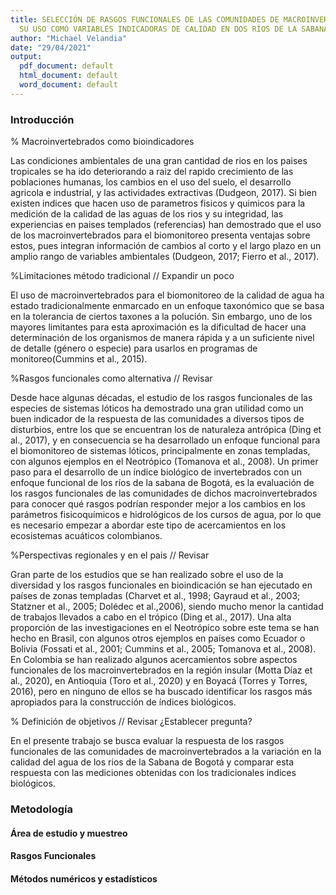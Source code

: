 ```yaml
---
title: SELECCIÓN DE RASGOS FUNCIONALES DE LAS COMUNIDADES DE MACROINVERTEBRADOS PARA
  SU USO COMO VARIABLES INDICADORAS DE CALIDAD EN DOS RÍOS DE LA SABANA DE BOGOTÁ
author: "Michael Velandia"
date: "29/04/2021"
output:
  pdf_document: default
  html_document: default
  word_document: default
---
```


### Introducción

% Macroinvertebrados como bioindicadores  

Las condiciones ambientales de una gran cantidad de rios en los paises tropicales
se ha ido deteriorando a raiz del  rapido crecimiento de las poblaciones humanas,
los cambios en el uso del suelo, el desarrollo agricola e industrial, y las 
actividades extractivas (Dudgeon, 2017). Si bien existen indices que hacen uso 
de parametros fisicos y quimicos para la medición de la calidad de las aguas 
de los rios y su integridad, las experiencias en paises templados (referencias)
han demostrado que el uso de los macroinvertebrados para el biomonitoreo 
presenta ventajas sobre estos, pues integran información de cambios al corto y el 
largo plazo  en un amplio rango de variables ambientales (Dudgeon, 2017; 
Fierro et al., 2017).  

%Limitaciones método tradicional // Expandir un poco

El uso de macroinvertebrados para el biomonitoreo de la calidad de agua ha 
estado tradicionalmente enmarcado en un enfoque taxonómico que se basa en
la tolerancia de ciertos taxones a la polución. Sin embargo, uno de los mayores
limitantes para esta aproximación es la dificultad de hacer una determinación
de los organismos de manera rápida y a un suficiente nivel de detalle (género
o especie) para usarlos en programas de monitoreo(Cummins et al., 2015). 


%Rasgos funcionales como alternativa // Revisar

Desde hace algunas décadas, el estudio de los rasgos funcionales de las especies 
de sistemas lóticos ha demostrado una gran utilidad como un buen indicador de la 
respuesta de las comunidades a diversos tipos de disturbios, entre  los que se 
encuentran los de naturaleza antrópica (Ding et al., 2017), y en consecuencia 
se ha desarrollado un enfoque funcional para el biomonitoreo de sistemas lóticos, 
principalmente en zonas templadas, con algunos ejemplos en el  Neotrópico
(Tomanova et al., 2008). Un primer paso para el desarrollo de un índice biológico
de invertebrados con un enfoque funcional de los ríos de la sabana de Bogotá, es
la evaluación de los rasgos funcionales de las comunidades de dichos macroinvertebrados 
para conocer qué rasgos podrían responder mejor a los cambios en los parámetros
fisicoquímicos e hidrológicos de los cursos de agua, por lo que es necesario empezar
a abordar este tipo de acercamientos en los ecosistemas acuáticos colombianos.

%Perspectivas regionales y en el pais // Revisar 

Gran parte de los estudios que se han realizado sobre el uso de la diversidad 
y los rasgos funcionales en bioindicación se han ejecutado en países de zonas
templadas (Charvet et al., 1998; Gayraud et al., 2003; Statzner et al., 2005;
Dolédec et al.,2006), siendo mucho menor la cantidad de trabajos llevados a 
cabo en el trópico (Ding et al., 2017). Una alta proporción de las 
investigaciones en el Neotrópico sobre este tema se han hecho en Brasil, con
algunos otros ejemplos en países como Ecuador o Bolivia (Fossati et al., 2001;
Cummins et al., 2005; Tomanova et al., 2008). En Colombia se han realizado 
algunos acercamientos sobre aspectos funcionales de los macroinvertebrados en
la región insular (Motta Díaz et al., 2020), en Antioquia (Toro et al., 2020)
y en Boyacá (Torres y Torres, 2016), pero en ninguno de ellos se ha buscado
identificar los rasgos más apropiados para la construcción de índices biológicos.


% Definición de objetivos // Revisar ¿Establecer pregunta?

En el presente trabajo se busca evaluar la respuesta de los rasgos funcionales 
de las comunidades de macroinvertebrados a la variación  en la calidad del 
agua de los rios de la Sabana de Bogotá y comparar esta respuesta con las mediciones
obtenidas con los tradicionales indices biológicos. 

 

### Metodología  
#### Área de estudio y muestreo
#### Rasgos Funcionales 
#### Métodos numéricos y estadísticos  